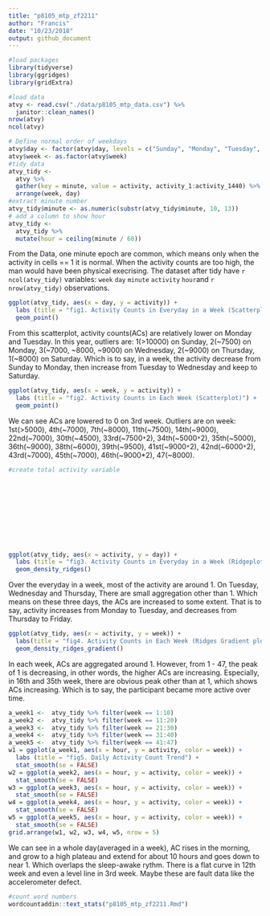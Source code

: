 ```yaml
---
title: "p8105_mtp_zf2211"
author: "Francis"
date: "10/23/2018"
output: github_document
---
```


```r
#load packages
library(tidyverse)
library(ggridges)
library(gridExtra)
```

```r
#load data
atvy <- read.csv("./data/p8105_mtp_data.csv") %>% 
  janitor::clean_names()
nrow(atvy)
ncol(atvy)
```
```r
# Define normal order of weekdays
atvy$day <- factor(atvy$day, levels = c("Sunday", "Monday", "Tuesday", "Wednesday", "Thursday", "Friday", "Saturday"))
atvy$week <- as.factor(atvy$week)
#tidy data
atvy_tidy <- 
  atvy %>%
  gather(key = minute, value = activity, activity_1:activity_1440) %>% 
  arrange(week, day)
#extract minute number
atvy_tidy$minute <- as.numeric(substr(atvy_tidy$minute, 10, 13))
# add a column to show hour
atvy_tidy <- 
  atvy_tidy %>% 
  mutate(hour = ceiling(minute / 60)) 
```
From the Data, one minute epoch are common, which means only when the activity in cells == 1 it is normal. When the activity counts are too high, the man would have been physical execrising. The dataset after tidy have `r ncol(atvy_tidy)` variables: `week` `day` `minute` `activity` `hour`and `r nrow(atvy_tidy)` observations. 

```r
ggplot(atvy_tidy, aes(x = day, y = activity)) +
  labs (title = "fig1. Activity Counts in Everyday in a Week (Scatterplot)") +
  geom_point()
```

From this scatterplot, activity counts(ACs) are relatively lower on Monday and Tuesday. In this year, outliers are: 1(>10000) on Sunday, 2(~7500) on Monday, 3(~7000, ~8000, ~9000) on Wednesday, 2(~9000) on Thursday, 1(~8000) on Saturday. Which is to say, in a week, the activity decrease from Sunday to Monday, then increase from Tuesday to Wednesday and keep to Saturday.


```r
ggplot(atvy_tidy, aes(x = week, y = activity)) +
  labs (title = "fig2. Activity Counts in Each Week (Scatterplot)") +
  geom_point()
```
We can see ACs are lowered to 0 on 3rd week. Outliers are on week: 1st(>5000), 4th(~7000), 7th(~8000), 11th(~7500), 14th(~9000), 22nd(~7000), 30th(~4500), 33rd(~7500`*`2), 34th(~5000`*`2), 35th(~5000), 36th(~9000), 38th(~6000), 39th(~9500), 41st(~9000`*`2), 42nd(~6000`*`2), 43rd(~7000), 45th(~7000), 46th(~9000*2), 47(~8000). 
```r
#create total activity variable












```

```r
ggplot(atvy_tidy, aes(x = activity, y = day)) + 
  labs (title = "fig3. Activity Counts in Everyday in a Week (Ridgeplot)") +
  geom_density_ridges()
```

Over the everyday in a week, most of the activity are around 1. On Tuesday, Wednesday and Thursday, There are small aggregation other than 1. Which means on these three days, the ACs are increased to some extent. That is to say, activity increases from Monday to Tuesday, and decreases from Thursday to Friday.


```r
ggplot(atvy_tidy, aes(x = activity, y = week)) + 
  labs(title = "fig4. Activity Counts in Each Week (Ridges Gradient plot)") +
  geom_density_ridges_gradient()
```

In each week, ACs are aggregated around 1. However, from 1 - 47, the peak of 1 is decreasing, in other words, the higher ACs are increasing. Especially, in 16th and 35th week, there are obvious peak other than at 1, which shows ACs increasing. Which is to say, the participant became more active over time.


```r
a_week1 <-  atvy_tidy %>% filter(week == 1:10)
a_week2 <-  atvy_tidy %>% filter(week == 11:20)
a_week3 <-  atvy_tidy %>% filter(week == 21:30)
a_week4 <-  atvy_tidy %>% filter(week == 31:40)
a_week5 <-  atvy_tidy %>% filter(week == 41:47)
w1 = ggplot(a_week1, aes(x = hour, y = activity, color = week)) + 
  labs (title = "fig5. Daily Activity Count Trend") +
  stat_smooth(se = FALSE)
w2 = ggplot(a_week2, aes(x = hour, y = activity, color = week)) + 
  stat_smooth(se = FALSE)
w3 = ggplot(a_week3, aes(x = hour, y = activity, color = week)) + 
  stat_smooth(se = FALSE)
w4 = ggplot(a_week4, aes(x = hour, y = activity, color = week)) + 
  stat_smooth(se = FALSE)
w5 = ggplot(a_week5, aes(x = hour, y = activity, color = week)) + 
  stat_smooth(se = FALSE)
grid.arrange(w1, w2, w3, w4, w5, nrow = 5)
```

We can see in a whole day(averaged in a week), AC rises in the morning, and grow to a high plateau and extend for about 10 hours and goes down to near 1. Which overlaps the sleep-awake rythm. There is a flat curve in 12th week and even a level line in 3rd week. Maybe these are fault data like the accelerometer defect.




```r
#count word numbers
wordcountaddin::text_stats("p8105_mtp_zf2211.Rmd")
```

